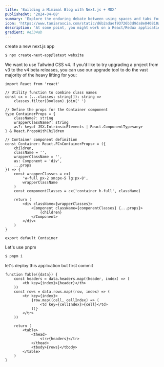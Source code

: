 ```yaml
---
title: 'Building a Mimimal Blog with Next.js + MDX'
publishedAt: '2024-04-08'
summary: 'Explore the enduring debate between using spaces and tabs for code indentation, and why this choice matters more than you might think.'
icon: 'https://www.taniarascia.com/static/d6b2adaef93726b3d9da8e040810adb8/92ab1/graphql.png'
description: 'At some point, you might work on a React/Redux application that requires the use of WebSockets, such as for chat or live updates on a dashboard.'
gradient: #e534ab
---
```


create a new next.js app

```bash
$ npx create-next-app@latest website
```

We want to use Tailwind CSS v4. If you’d like to try upgrading a project from v3 to the v4 beta releases, you can use our upgrade tool to do the vast majority of the heavy lifting for you:

```tsx
import React from 'react'

// Utility function to combine class names
const cx = (...classes: string[]): string =>
	classes.filter(Boolean).join(' ')

// Define the props for the Container component
type ContainerProps = {
	className?: string
	wrapperClassName?: string
	as?: keyof JSX.IntrinsicElements | React.ComponentType<any>
} & React.PropsWithChildren

// Container component definition
const Container: React.FC<ContainerProps> = ({
	children,
	className = '',
	wrapperClassName = '',
	as: Component = 'div',
	...props
}) => {
	const wrapperClasses = cx(
		'w-full px-2 sm:px-5 lg:px-8',
		wrapperClassName
	)
	const componentClasses = cx('container h-full', className)

	return (
		<div className={wrapperClasses}>
			<Component className={componentClasses} {...props}>
				{children}
			</Component>
		</div>
	)
}

export default Container
```

Let's use pnpm

```bash
$ pnpm i
```

let's deploy this application but first commit

```tsx
function Table({data}) {
	const headers = data.headers.map((header, index) => (
		<th key={index}>{header}</th>
	))
	const rows = data.rows.map((row, index) => (
		<tr key={index}>
			{row.map((cell, cellIndex) => (
				<td key={cellIndex}>{cell}</td>
			))}
		</tr>
	))

	return (
		<table>
			<thead>
				<tr>{headers}</tr>
			</thead>
			<tbody>{rows}</tbody>
		</table>
	)
}
```
